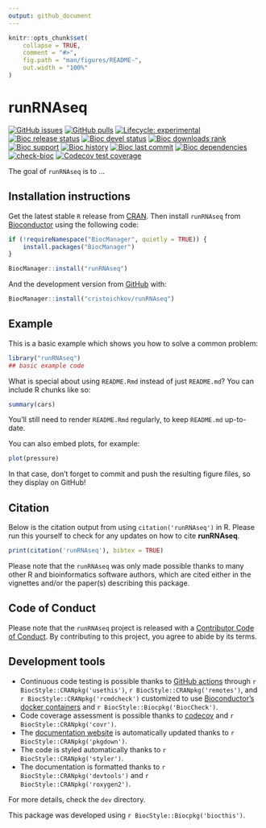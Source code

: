 ```yaml
---
output: github_document
---
```


<!-- README.md is generated from README.Rmd. Please edit that file -->

```r
knitr::opts_chunk$set(
    collapse = TRUE,
    comment = "#>",
    fig.path = "man/figures/README-",
    out.width = "100%"
)
```

# runRNAseq

<!-- badges: start -->
[![GitHub issues](https://img.shields.io/github/issues/cristoichkov/runRNAseq)](https://github.com/cristoichkov/runRNAseq/issues)
[![GitHub pulls](https://img.shields.io/github/issues-pr/cristoichkov/runRNAseq)](https://github.com/cristoichkov/runRNAseq/pulls)
[![Lifecycle: experimental](https://img.shields.io/badge/lifecycle-experimental-orange.svg)](https://lifecycle.r-lib.org/articles/stages.html#experimental)
[![Bioc release status](http://www.bioconductor.org/shields/build/release/bioc/runRNAseq.svg)](https://bioconductor.org/checkResults/release/bioc-LATEST/runRNAseq)
[![Bioc devel status](http://www.bioconductor.org/shields/build/devel/bioc/runRNAseq.svg)](https://bioconductor.org/checkResults/devel/bioc-LATEST/runRNAseq)
[![Bioc downloads rank](https://bioconductor.org/shields/downloads/release/runRNAseq.svg)](http://bioconductor.org/packages/stats/bioc/runRNAseq/)
[![Bioc support](https://bioconductor.org/shields/posts/runRNAseq.svg)](https://support.bioconductor.org/tag/runRNAseq)
[![Bioc history](https://bioconductor.org/shields/years-in-bioc/runRNAseq.svg)](https://bioconductor.org/packages/release/bioc/html/runRNAseq.html#since)
[![Bioc last commit](https://bioconductor.org/shields/lastcommit/devel/bioc/runRNAseq.svg)](http://bioconductor.org/checkResults/devel/bioc-LATEST/runRNAseq/)
[![Bioc dependencies](https://bioconductor.org/shields/dependencies/release/runRNAseq.svg)](https://bioconductor.org/packages/release/bioc/html/runRNAseq.html#since)
[![check-bioc](https://github.com/cristoichkov/runRNAseq/actions/workflows/check-bioc.yml/badge.svg)](https://github.com/cristoichkov/runRNAseq/actions/workflows/check-bioc.yml)
[![Codecov test coverage](https://codecov.io/gh/cristoichkov/runRNAseq/graph/badge.svg)](https://app.codecov.io/gh/cristoichkov/runRNAseq)
<!-- badges: end -->

The goal of `runRNAseq` is to ...

## Installation instructions

Get the latest stable `R` release from [CRAN](http://cran.r-project.org/). Then install `runRNAseq` from [Bioconductor](http://bioconductor.org/) using the following code:

```r
if (!requireNamespace("BiocManager", quietly = TRUE)) {
    install.packages("BiocManager")
}

BiocManager::install("runRNAseq")
```

And the development version from [GitHub](https://github.com/cristoichkov/runRNAseq) with:

```r
BiocManager::install("cristoichkov/runRNAseq")
```
## Example

This is a basic example which shows you how to solve a common problem:

```r
library("runRNAseq")
## basic example code
```

What is special about using `README.Rmd` instead of just `README.md`? You can include R chunks like so:

```r
summary(cars)
```

You'll still need to render `README.Rmd` regularly, to keep `README.md` up-to-date.

You can also embed plots, for example:

```r
plot(pressure)
```

In that case, don't forget to commit and push the resulting figure files, so they display on GitHub!

## Citation

Below is the citation output from using `citation('runRNAseq')` in R. Please
run this yourself to check for any updates on how to cite __runRNAseq__.

```r
print(citation('runRNAseq'), bibtex = TRUE)
```

Please note that the `runRNAseq` was only made possible thanks to many other R and bioinformatics software authors, which are cited either in the vignettes and/or the paper(s) describing this package.

## Code of Conduct

Please note that the `runRNAseq` project is released with a [Contributor Code of Conduct](http://bioconductor.org/about/code-of-conduct/). By contributing to this project, you agree to abide by its terms.

## Development tools

* Continuous code testing is possible thanks to [GitHub actions](https://www.tidyverse.org/blog/2020/04/usethis-1-6-0/)  through `r BiocStyle::CRANpkg('usethis')`, `r BiocStyle::CRANpkg('remotes')`, and `r BiocStyle::CRANpkg('rcmdcheck')` customized to use [Bioconductor's docker containers](https://www.bioconductor.org/help/docker/) and `r BiocStyle::Biocpkg('BiocCheck')`.
* Code coverage assessment is possible thanks to [codecov](https://codecov.io/gh) and `r BiocStyle::CRANpkg('covr')`.
* The [documentation website](http://cristoichkov.github.io/runRNAseq) is automatically updated thanks to `r BiocStyle::CRANpkg('pkgdown')`.
* The code is styled automatically thanks to `r BiocStyle::CRANpkg('styler')`.
* The documentation is formatted thanks to `r BiocStyle::CRANpkg('devtools')` and `r BiocStyle::CRANpkg('roxygen2')`.

For more details, check the `dev` directory.

This package was developed using `r BiocStyle::Biocpkg('biocthis')`.


